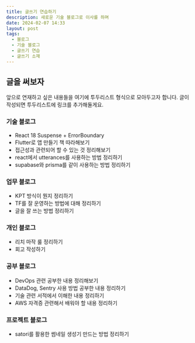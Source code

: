 ```yaml
---
title: 글쓰기 연습하기
description: 새로운 기술 블로그로 이사를 하며
date: 2024-02-07 14:33
layout: post
tags:
  - 블로그
  - 기술 블로그
  - 글쓰기 연습
  - 글쓰기 소재
---
```


## 글을 써보자

앞으로 연재하고 싶은 내용들을 여기에 투두리스트 형식으로 모아두고자 합니다.
글이 작성되면 투두리스트에 링크를 추가해둘게요.

### 기술 블로그

- React 18 Suspense + ErrorBoundary
- Flutter로 앱 만들기 책 따라해보기
- 접근성과 관련되어 할 수 있는 것 정리해보기
- react에서 utterances를 사용하는 방법 정리하기
- supabase와 prisma를 같이 사용하는 방법 정리하기

### 업무 블로그

- KPT 방식이 뭔지 정리하기
- TF를 잘 운영하는 방법에 대해 정리하기
- 글을 잘 쓰는 방법 정리하기

### 개인 블로그

- 리치 마작 룰 정리하기
- 회고 작성하기

### 공부 블로그

- DevOps 관련 공부한 내용 정리해보기
- DataDog, Sentry 사용 방법 공부한 내용 정리하기
- 기술 관련 서적에서 이해한 내용 정리하기
- AWS 자격증 관련해서 배워야 할 내용 정리하기

### 프로젝트 블로그

- satori를 활용한 썸네일 생성기 만드는 방법 정리하기
